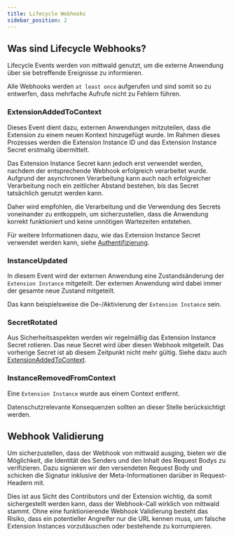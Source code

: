 ```yaml
---
title: Lifecycle Webhooks
sidebar_position: 2
---
```


## Was sind Lifecycle Webhooks?

Lifecycle Events werden von mittwald genutzt, um die externe Anwendung über sie betreffende Ereignisse zu informieren.

Alle Webhooks werden `at least once` aufgerufen und sind somit so zu entwerfen, dass mehrfache Aufrufe nicht zu Fehlern führen.

### ExtensionAddedToContext

Dieses Event dient dazu, externen Anwendungen mitzuteilen, dass die Extension zu einem neuen Kontext hinzugefügt wurde.
Im Rahmen dieses Prozesses werden die Extension Instance ID und das Extension Instance Secret erstmalig übermittelt.

Das Extension Instance Secret kann jedoch erst verwendet werden, nachdem der entsprechende Webhook erfolgreich verarbeitet wurde.
Aufgrund der asynchronen Verarbeitung kann auch nach erfolgreicher Verarbeitung noch ein zeitlicher Abstand bestehen, bis das Secret tatsächlich genutzt werden kann.

Daher wird empfohlen, die Verarbeitung und die Verwendung des Secrets voneinander zu entkoppeln, um sicherzustellen, dass die Anwendung korrekt funktioniert und keine unnötigen Wartezeiten entstehen.

Für weitere Informationen dazu, wie das Extension Instance Secret verwendet werden kann, siehe [Authentifizierung](./authentication.mdx#extension-instance-secret).


### InstanceUpdated

In diesem Event wird der externen Anwendung eine Zustandsänderung der `Extension Instance` mitgeteilt. Der externen Anwendung wird dabei immer der gesamte neue Zustand mitgeteilt.

Das kann beispielsweise die De-/Aktivierung der `Extension Instance` sein.

### SecretRotated

Aus Sicherheitsaspekten werden wir regelmäßig das Extension Instance Secret rotieren.
Das neue Secret wird über diesen Webhook mitgeteilt.
Das vorherige Secret ist ab diesem Zeitpunkt nicht mehr gültig.
Siehe dazu auch [ExtensionAddedToContext](#extensionaddedtocontext).

### InstanceRemovedFromContext

Eine `Extension Instance` wurde aus einem Context entfernt.

Datenschutzrelevante Konsequenzen sollten an dieser Stelle berücksichtigt werden.
## Webhook Validierung

Um sicherzustellen, dass der Webhook von mittwald ausging, bieten wir die Möglichkeit, die Identität des Senders und den Inhalt des Request Bodys zu verifizieren.
Dazu signieren wir den versendeten Request Body und schicken die Signatur inklusive der Meta-Informationen darüber in Request-Headern mit.

Dies ist aus Sicht des Contributors und der Extension wichtig, da somit sichergestellt werden kann, dass der Webhook-Call wirklich von mittwald stammt.
Ohne eine funktionierende Webhook Validierung besteht das Risiko, dass ein potentieller Angreifer nur die URL kennen muss, um falsche Extension Instances vorzutäuschen oder bestehende zu korrumpieren.



